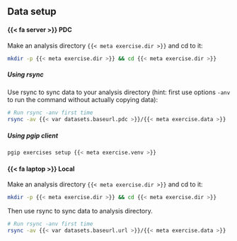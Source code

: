 <!-- markdownlint-disable MD041 -->

:::{.callout-note collapse=true}

## Data setup

:::{.panel-tabset}

#### {{< fa server >}} PDC

Make an analysis directory `{{< meta exercise.dir >}}` and cd to it:

```bash
mkdir -p {{< meta exercise.dir >}} && cd {{< meta exercise.dir >}}
```

##### Using rsync

Use rsync to sync data to your analysis directory (hint: first use
options `-anv` to run the command without actually copying data):

```bash
# Run rsync -anv first time
rsync -av {{< var datasets.baseurl.pdc >}}/{{< meta exercise.data >}} .
```

##### Using pgip client

```bash
pgip exercises setup {{< meta exercise.venv >}}
```

#### {{< fa laptop >}} Local

Make an analysis directory `{{< meta exercise.dir >}}` and cd to it:

```bash
mkdir -p {{< meta exercise.dir >}} && cd {{< meta exercise.dir >}}
```

Then use rsync to sync data to analysis directory.

```bash
# Run rsync -anv first time
rsync -av {{< var datasets.baseurl.url >}}/{{< meta exercise.data >}} .
```

:::

:::

<!-- markdownlint-enable MD041 -->
